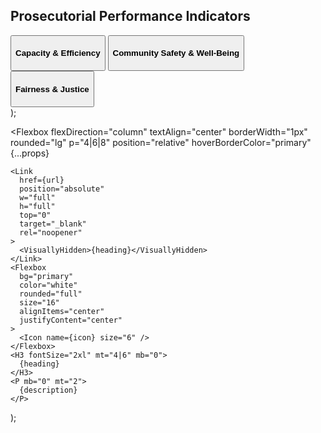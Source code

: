   <Section py="8|12" {...props}>
    <Container>
      <H2 m="0" lineHeight="tight" mb="60" textAlign="center">
        Prosecutorial Performance Indicators
      </H2>
      <Div textAlign="center|left" flex="1"></Div>
      <Grid col="1|2|3" mt="8|10|12" gap="4|6|8">
        <Button as="a" href="capacity-and-efficiency" backgroundColor="#199e77">
          <H4 color="white"> Capacity & Efficiency </H4>
        </Button>
        <Button
          as="a"
          href="addressing-serious-crime"
          backgroundColor="#b24a3b"
        >
          <H4 color="white"> Community Safety & Well-Being</H4>
        </Button>
        <Button
          as="a"
          href="racial-ethnic-differences"
          backgroundColor="#003e73"
        >
          <H4 color="white"> Fairness & Justice</H4>
        </Button>
      </Grid>
    </Container>
  </Section>
);

  <Flexbox
    flexDirection="column"
    textAlign="center"
    borderWidth="1px"
    rounded="lg"
    p="4|6|8"
    position="relative"
    hoverBorderColor="primary"
    {...props}
  >
    <Link
      href={url}
      position="absolute"
      w="full"
      h="full"
      top="0"
      target="_blank"
      rel="noopener"
    >
      <VisuallyHidden>{heading}</VisuallyHidden>
    </Link>
    <Flexbox
      bg="primary"
      color="white"
      rounded="full"
      size="16"
      alignItems="center"
      justifyContent="center"
    >
      <Icon name={icon} size="6" />
    </Flexbox>
    <H3 fontSize="2xl" mt="4|6" mb="0">
      {heading}
    </H3>
    <P mb="0" mt="2">
      {description}
    </P>
  </Flexbox>
);
